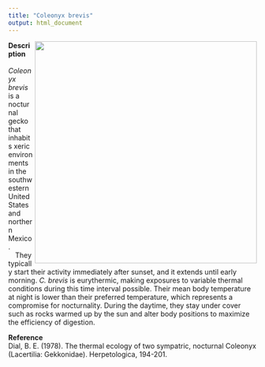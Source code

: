 ```yaml
---
title: "Coleonyx brevis"
output: html_document
---
```


<img src="http://www.thehibbitts.net/troy/photo/lizards/c.brevis.tx.brewster.17.1.2131.jpg" 
width = 450 
class="center"
align="right" />

**Description**  
&emsp;*Coleonyx brevis* is a nocturnal gecko that inhabits xeric environments in the southwestern United States and northern Mexico.  
&emsp;They typically start their activity immediately after sunset, and it extends until early morning. *C. brevis* is eurythermic, making exposures to variable thermal conditions during this time interval possible. Their mean body temperature at night is lower than their preferred temperature, which represents a compromise for nocturnality. During the daytime, they stay under cover such as rocks warmed up by the sun and alter body positions to maximize the efficiency of digestion.

**Reference**  
Dial, B. E. (1978). The thermal ecology of two sympatric, nocturnal Coleonyx (Lacertilia: Gekkonidae). Herpetologica, 194-201.

<br>
<br>
<br>
<br>
<br>
<br>